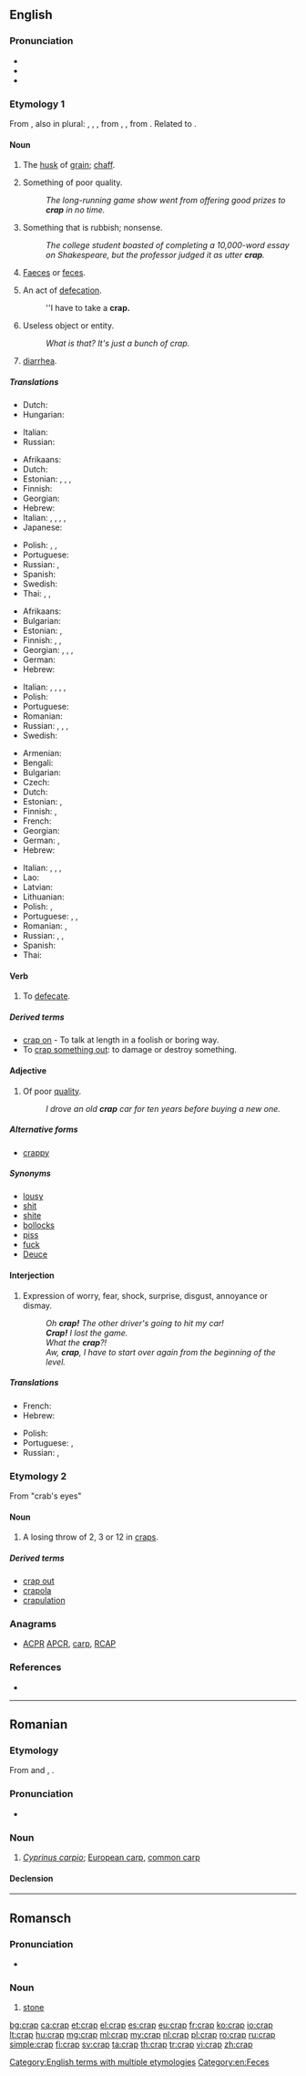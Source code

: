 {{also|CRAP}}
==English==

===Pronunciation===
* {{IPA|/kɹæp/|lang=en}}
* {{rhymes|æp|lang=en}}
* {{audio|En-us-crap.ogg|Audio (US)|lang=en}}

===Etymology 1===
From {{etyl|enm|en}} {{term|crappe|lang=enm}}, also in plural: {{term|crappen|lang=enm}}, {{term|crappys|lang=enm}}, {{term|craps||chaff; buckwheat|lang=enm}}, from {{etyl|fro|en}} {{term|crappe|lang=fro}}, {{term|crapin|lang=fro}} {{gloss|"chaff"; compare {{etyl|ML.|-}} {{term|crappa|pos=plural|lang=la}}, also {{term|crapinum|lang=la}}}}, from {{etyl|odt|en}} {{m|odt|krappen}} {{gloss|"to cut off, pluck off"; > Middle Dutch {{m|dum|crappe}}, {{m|dum|crap||a chop, cutlet}}; > Dutch {{m|nl|krip||a steak}}}}. Related to {{l|en|crop}}.

====Noun====
{{en-noun|-|s}}

# {{context|obsolete|lang=en}} The [[husk]] of [[grain]]; [[chaff]].
# {{context|slang|mildly|vulgar|lang=en}} Something of poor quality.
#: ''The long-running game show went from offering good prizes to '''crap''' in no time.''
# {{context|slang|mildly|vulgar|lang=en}} Something that is rubbish; nonsense.
#: ''The college student boasted of completing a 10,000-word essay on Shakespeare, but the professor judged it as utter '''crap'''.''
# {{context|slang|mildly|vulgar|lang=en}} [[faeces|Faeces]] or [[feces]].
# {{context|slang|mildly|vulgar|countable|lang=en}} An act of [[defecation]].
#: ''I have to take a '''crap.'''
# {{context|slang|mildly|vulgar|lang=en}} Useless object or entity.
#: ''What is that?'' ''It's just a bunch of crap.''
# {{context|slang|vulgar|in the plural|lang=en}} [[diarrhea]].

=====Translations=====
{{trans-top|husk of grain}}
* Dutch: {{t+|nl|kaf|n}}
* Hungarian: {{t+|hu|korpa}}
{{trans-mid}}
* Italian: {{t+|it|crusca|f}}
* Russian: {{t+|ru|мяки́на|m}}
{{trans-bottom}}

{{trans-top|something of poor quality}}
* Afrikaans: {{t|af|kak}}
* Dutch: {{t+|nl|rotzooi|m|f}}
* Estonian: {{t|et|saast}}, {{t|et|jama}}, {{t|et|pask}}, {{t+|et|sitt}}
* Finnish: {{t+|fi|paska}}
* Georgian: {{t|ka|სუსტი}}
* Hebrew: {{t+|he|חָרָא|m|tr=ḥára}}
* Italian: {{t+|it|schifezza|f}}, {{t|it|porcheria|f}}, {{t+|it|cesso|m}}, {{t+|it|ciofeca|f}}, {{t+|it|schifo|m}}
* Japanese: {{t+|ja|かす|tr=kasu}}
{{trans-mid}}
* Polish: {{t|pl|dziadostwo|n}}, {{t+|pl|szajs|m-in}}, {{t+|pl|badziewie|n}}
* Portuguese: {{t+|pt|porcaria|f}}
* Russian: {{t+|ru|фигня́|f}}, {{t+|ru|отсто́й|m}}
* Spanish: {{t+|es|basura|f}}
* Swedish: {{t+|sv|skräp|n}}
* Thai: {{t+|th|ห่วย|tr=hùay}}, {{t|th|ตกกระป๋อง|tr=dtòk gràbpŏng}}, {{m|th|จีนแดง|tr=jeen daeng}}
{{trans-bottom}}

{{trans-top|nonsense}}
* Afrikaans: {{t|af|poef}}
* Bulgarian: {{t+|bg|глупости|p}}
* Estonian: {{t|et|jama}}, {{t|et|pask}}
* Finnish: {{t+|fi|paska}}, {{t+|fi|roska}}, {{t+|fi|soopa}}
* Georgian: {{t|ka|უაზრობა|sc=Geor}}, {{t|ka|ნონსენსი|sc=Geor}}, {{t|ka|დებილობა|sc=Geor}}, {{t|ka|ნაგავი|sc=Geor}}
* German: {{t+|de|Unsinn|m}}
* Hebrew: {{t+|he|חָרָא|m|tr=ḥára}}
{{trans-mid}}
* Italian: {{t+|it|sciocchezza|f}}, {{t+|it|cagata|f}}, {{t+|it|stronzata|f}}, {{t+|it|cazzata|f}}, {{t+|it|cacata|f}}
* Polish: {{t+|pl|pierdoły|p}}
* Portuguese: {{t+|pt|besteira|f}}
* Romanian: {{t+|ro|porcărie}}
* Russian: {{t+|ru|чепуха́|f}}, {{t+|ru|фигня́|f}}, {{t+|ru|чушь|f}}, {{t+|ru|хрень|f}}
* Swedish: {{t+|sv|skräp|n}}
{{trans-bottom}}

{{trans-top|excrement}}
* Armenian: {{t|hy|քաք}}
* Bengali: {{t|bn|হাগু|tr=hagu|sc=Beng}}
* Bulgarian: {{t+|bg|лайно|n}}
* Czech: {{t+|cs|hovno|n}}
* Dutch: {{t+|nl|poep}}
* Estonian: {{t|et|pask}}, {{t+|et|sitt}}
* Finnish: {{t+|fi|paska}}, {{t+|fi|kakka}}
* French: {{t+|fr|crotte|f}}
* Georgian: {{t|ka|მძღნერი|sc=Geor}}
* German: {{t+|de|Scheiße}}, {{t+|de|Kacke|f}}
* Hebrew: {{t+|he|חָרָא|m|tr=ḥára}}
{{trans-mid}}
* Italian: {{t+|it|schifezza}}, {{t+|it|escrementi|p}}, {{t+|it|merda}}, {{t+|it|cacca|f}}
* Lao: {{t-needed|lo}}
* Latvian: {{t|lv|sūds|m}}
* Lithuanian: {{t+|lt|šūdas|m}}
* Polish: {{t+|pl|łajno|n}}, {{t+|pl|gówno|n}}
* Portuguese: {{t+|pt|bosta|f}}, {{t+|pt|merda|f}}, {{t+|pt|caca|f}}
* Romanian: {{t|ro|căcat|m}}, {{t+|ro|rahat|m}}
* Russian: {{t+|ru|дерьмо́|n}}, {{t+|ru|говно́|n}}, {{t+|ru|гомно́|n}}
* Spanish: {{t+|es|mierda|f}}
* Thai: {{t+|th|อุจจาระ|tr=òotjaará}}
{{trans-bottom}}

====Verb====
{{en-verb|crapp}}

# {{context|vulgar|slang|lang=en}} To [[defecate]].

=====Derived terms=====
* [[crap on]] - {{qualifier|UK}} To talk at length in a foolish or boring way.
* To [[crap out|crap something out]]: to damage or destroy something.

====Adjective====
{{en-adj|crapper}}

# {{context|chiefly|UK|colloquial|somewhat|vulgar|lang=en}} Of poor [[quality]].
#: ''I drove an old '''crap''' car for ten years before buying a new one.''

=====Alternative forms=====
* [[crappy]] {{context|chiefly|North America|lang=en}}

=====Synonyms=====
* [[lousy]]
* [[shit]]
* [[shite]]
* [[bollocks]]
* [[piss]]
* [[fuck]]
* [[Deuce]]

====Interjection====
{{en-interj}}

# {{context|slang|lang=en}} Expression of worry, fear, shock, surprise, disgust, annoyance or dismay.
#: ''Oh '''crap!''' The other driver's going to hit my car!''
#: '''''Crap!''' I lost the game.''
#: ''What the '''crap'''?!''
#: ''Aw, '''crap''', I have to start over again from the beginning of the level.''

=====Translations=====
{{trans-top|expression of worry, disgust}}
* French: {{t+|fr|crotte}}
* Hebrew: {{t+|he|חָרָא|m|tr=ḥára}}
{{trans-mid}}
* Polish: {{t+|pl|kurde}}
* Portuguese: {{t+|pt|bosta|f}}, {{t+|pt|merda|f}}
* Russian: {{t+|ru|чёрт|tr=čort}}, {{t+|ru|блядь}} {{qualifier|vulgar}}
{{trans-bottom}}

===Etymology 2===
From "crab's eyes"

====Noun====
{{en-noun}}

# {{context|gambling|lang=en}} A losing throw of 2, 3 or 12 in [[craps]].

=====Derived terms=====
* [[crap out]]
* [[crapola]]
* [[crapulation]]

===Anagrams===
* [[ACPR#English|ACPR]] [[APCR#English|APCR]], [[carp#English|carp]], [[RCAP#English|RCAP]]

===References===
* {{R:BBS}}

[[Category:English terms with multiple etymologies]]
[[Category:en:Feces]]

----

==Romanian==

===Etymology===
From {{etyl|sh|ro}} and {{etyl|bg|ro}} {{term|крап|lang=bg}}, {{term|krap|lang=sh}}.

===Pronunciation===
* {{IPA|/krap/|lang=ro}}

===Noun===
{{ro-noun|m|crapi}}

# ''[[Cyprinus carpio]]''; [[European carp]], [[common carp]]

====Declension====
{{ro-noun-m}}

----

==Romansch==

===Pronunciation===
* {{IPA|[krap]|lang=rm}}

===Noun===
{{rm-noun|m}}

# [[stone]]

[[bg:crap]]
[[ca:crap]]
[[et:crap]]
[[el:crap]]
[[es:crap]]
[[eu:crap]]
[[fr:crap]]
[[ko:crap]]
[[io:crap]]
[[lt:crap]]
[[hu:crap]]
[[mg:crap]]
[[ml:crap]]
[[my:crap]]
[[nl:crap]]
[[pl:crap]]
[[ro:crap]]
[[ru:crap]]
[[simple:crap]]
[[fi:crap]]
[[sv:crap]]
[[ta:crap]]
[[th:crap]]
[[tr:crap]]
[[vi:crap]]
[[zh:crap]]